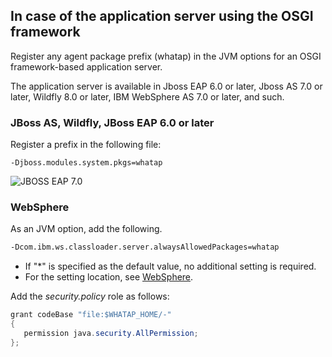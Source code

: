 ## In case of the application server using the OSGI framework

Register any agent package prefix (whatap) in the JVM options for an OSGI framework-based application server.

The application server is available in Jboss EAP 6.0 or later, Jboss AS 7.0 or later, Wildfly 8.0 or later, IBM WebSphere AS 7.0 or later, and such.

### JBoss AS, Wildfly, JBoss EAP 6.0 or later

Register a prefix in the following file:

```apacheconf title='$JBOSS_HOME/bin/standalone.conf(domain.conf)'
-Djboss.modules.system.pkgs=whatap
```

![JBOSS EAP 7.0](https://img.whatap.io/media/agent_java/install/410.png)

### WebSphere

As an JVM option, add the following.

```bash
-Dcom.ibm.ws.classloader.server.alwaysAllowedPackages=whatap
```

- If "\*" is specified as the default value, no additional setting is required.
- For the setting location, see [WebSphere](add-jvm-opt/websphere).

Add the _security.policy_ role as follows:

```java title='$WEBSPHERE_HOME/properties/server.policy || $WEBSPHERE_PROFILE_HOME/properties/server.policy'
grant codeBase "file:$WHATAP_HOME/-"
{
   permission java.security.AllPermission;
};
```
